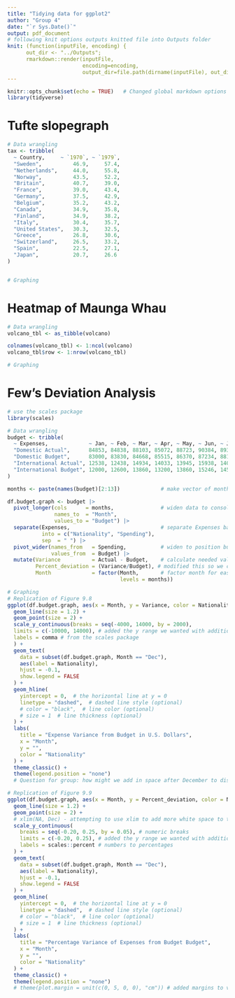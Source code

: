 ```yaml
---
title: "Tidying data for ggplot2"
author: "Group 4"
date: "`r Sys.Date()`"
output: pdf_document
# following knit options outputs knitted file into Outputs folder
knit: (function(inputFile, encoding) {
      out_dir <- "../Outputs";
      rmarkdown::render(inputFile,
                        encoding=encoding,
                        output_dir=file.path(dirname(inputFile), out_dir))})
---
```


```r
knitr::opts_chunk$set(echo = TRUE)   # Changed global markdown options to echo = TRUE
library(tidyverse)
```

# Tufte slopegraph

```r
# Data wrangling
tax <- tribble(
  ~ Country,     ~ `1970`, ~ `1979`,
  "Sweden",          46.9,     57.4,
  "Netherlands",     44.0,     55.8,
  "Norway",          43.5,     52.2,
  "Britain",         40.7,     39.0,
  "France",          39.0,     43.4,
  "Germany",         37.5,     42.9,
  "Belgium",         35.2,     43.2,
  "Canada",          34.9,     35.8,
  "Finland",         34.9,     38.2,
  "Italy",           30.4,     35.7,
  "United States",   30.3,     32.5,
  "Greece",          26.8,     30.6,
  "Switzerland",     26.5,     33.2,
  "Spain",           22.5,     27.1,
  "Japan",           20.7,     26.6
)


# Graphing


```


# Heatmap of Maunga Whau

```r
# Data wrangling
volcano_tbl <- as_tibble(volcano)

colnames(volcano_tbl) <- 1:ncol(volcano) 
volcano_tbl$row <- 1:nrow(volcano_tbl)

# Graphing

```


# Few's Deviation Analysis

```r
# use the scales package
library(scales)

# Data wrangling
budget <- tribble(
  ~ Expenses,             ~ Jan, ~ Feb, ~ Mar, ~ Apr, ~ May, ~ Jun, ~ Jul, ~ Aug, ~ Sep, ~ Oct, ~ Nov, ~ Dec,
  "Domestic Actual",      84853, 84838, 88103, 85072, 88723, 90384, 89374, 95273, 94239, 92394, 96934, 105034,
  "Domestic Budget",      83000, 83830, 84668, 85515, 86370, 87234, 88106, 88987, 89877, 90776, 91684, 92600,
  "International Actual", 12538, 12438, 14934, 14033, 13945, 15938, 14086, 15934, 13945, 17338, 19384, 22394,
  "International Budget", 12000, 12600, 13860, 13200, 13860, 15246, 14520, 15246, 16771, 15972, 16771, 18448
)

months <- paste(names(budget)[2:13])             # make vector of months

df.budget.graph <- budget |> 
  pivot_longer(cols      = months,               # widen data to consolidate months
               names_to  = "Month", 
               values_to = "Budget") |> 
  separate(Expenses,                             # separate Expenses based on space
           into = c("Nationality", "Spending"),
           sep  = " ") |> 
  pivot_wider(names_from   = Spending,           # widen to position budget amounts
              values_from  = Budget) |> 
  mutate(Variance          = Actual - Budget,    # calculate needed values
         Percent_deviation = (Variance/Budget), # modified this so we could display the % sign easily in the graph
         Month             = factor(Month,       # factor month for easy graphing
                                    levels = months)) 

# Graphing
# Replication of Figure 9.8
ggplot(df.budget.graph, aes(x = Month, y = Variance, color = Nationality, group = Nationality)) +
  geom_line(size = 1.2) +
  geom_point(size = 2) +
  scale_y_continuous(breaks = seq(-4000, 14000, by = 2000),
  limits = c(-10000, 14000), # added the y range we wanted with addition of limits
  labels = comma # from the scales package
  ) +
  geom_text(
    data = subset(df.budget.graph, Month == "Dec"),
    aes(label = Nationality),
    hjust = -0.1,
    show.legend = FALSE
  ) +
  geom_hline(
    yintercept = 0,  # the horizontal line at y = 0
    linetype = "dashed",  # dashed line style (optional)
    # color = "black",  # line color (optional)
    # size = 1  # line thickness (optional)
  ) +
  labs(
    title = "Expense Variance from Budget in U.S. Dollars",
    x = "Month",
    y = "",
    color = "Nationality"
  ) +
  theme_classic() +
  theme(legend.position = "none")
  # Question for group: how might we add in space after December to display the labels?

# Replication of Figure 9.9
ggplot(df.budget.graph, aes(x = Month, y = Percent_deviation, color = Nationality, group = Nationality)) +
  geom_line(size = 1.2) +
  geom_point(size = 2) +
  # xlim(NA, Dec) - attempting to use xlim to add more white space to the x axis
  scale_y_continuous(
    breaks = seq(-0.20, 0.25, by = 0.05), # numeric breaks
    limits = c(-0.20, 0.25), # added the y range we wanted with addition of limits
    labels = scales::percent # numbers to percentages
  ) +
  geom_text(
    data = subset(df.budget.graph, Month == "Dec"),
    aes(label = Nationality),
    hjust = -0.1,
    show.legend = FALSE
  ) +
  geom_hline(
    yintercept = 0,  # the horizontal line at y = 0
    linetype = "dashed",  # dashed line style (optional)
    # color = "black",  # line color (optional)
    # size = 1  # line thickness (optional)
  ) +
  labs(
    title = "Percentage Variance of Expenses from Budget Budget",
    x = "Month",
    y = "",
    color = "Nationality"
  ) +
  theme_classic() +
  theme(legend.position = "none")
  # theme(plot.margin = unit(c(0, 5, 0, 0), "cm")) # added margins to view labels - this didn't work but we left it in
```

